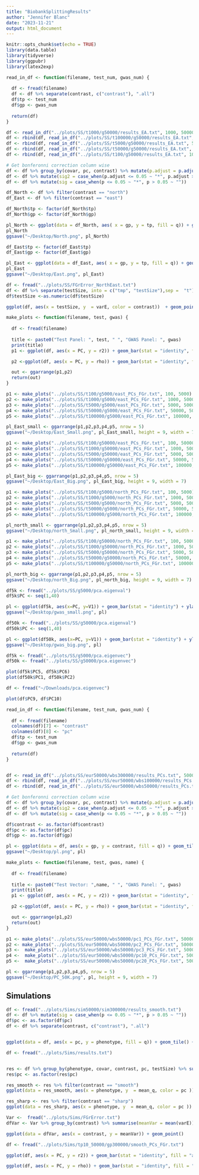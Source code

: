 ```yaml
---
title: "BiobankSplittingResults"
author: "Jennifer Blanc"
date: "2023-11-21"
output: html_document
---
```


```r
knitr::opts_chunk$set(echo = TRUE)
library(data.table)
library(tidyverse)
library(ggpubr)
library(latex2exp)
```


```r
read_in_df <- function(filename, test_num, gwas_num) {
  
  df <- fread(filename)
  df <- df %>% separate(contrast, c("contrast"), ".all")
  df$tp <- test_num
  df$gp <- gwas_num
  
  return(df)
}

df <- read_in_df("../plots/SS/t1000/g50000/results_EA.txt", 1000, 50000)
df <- rbind(df, read_in_df("../plots/SS/t100000/g50000/results_EA.txt", 100000, 50000))
df <- rbind(df, read_in_df("../plots/SS/t5000/g50000/results_EA.txt", 5000, 50000))
df <- rbind(df, read_in_df("../plots/SS/t50000/g50000/results_EA.txt", 50000, 50000))
df <- rbind(df, read_in_df("../plots/SS/t100/g50000/results_EA.txt", 100, 50000))
```

```r
# Get bonferonni correction column wise  
df <- df %>% group_by(covar, pc, contrast) %>% mutate(p.adjust = p.adjust(p))
df <- df %>% mutate(sig2 = case_when(p.adjust <= 0.05 ~ "*", p.adjust > 0.05 ~ ""))
df <- df %>% mutate(sig = case_when(p <= 0.05 ~ "*", p > 0.05 ~ ""))

df_North <- df %>% filter(contrast == "north")
df_East <- df %>% filter(contrast == "east")
```

```r
df_North$tp <- factor(df_North$tp)
df_North$gp <- factor(df_North$gp)

pl_North <- ggplot(data = df_North, aes( x = gp, y = tp, fill = q)) + geom_tile() + facet_grid(vars(covar), vars(pc)) + scale_fill_gradient2(low = "brown4", high = "royalblue4", name = TeX("$\\hat{q}$")) + geom_text(aes(label=sig), color="black", size=7, fontface="bold") + theme_bw(base_size = 14) + xlab("") + ylab("Test panel size") + ggtitle("Education Attainment: Test = North")
pl_North
ggsave("~/Desktop/North.png", pl_North)
```

```r
df_East$tp <- factor(df_East$tp)
df_East$gp <- factor(df_East$gp)

pl_East <- ggplot(data = df_East, aes( x = gp, y = tp, fill = q)) + geom_tile() + facet_grid(vars(covar), vars(pc)) + scale_fill_gradient2(low = "brown4", high = "royalblue4", name = TeX("$\\hat{q}$")) + geom_text(aes(label=sig), color="black", size=7, fontface="bold") + theme_bw(base_size = 14) + xlab("") + ylab("Test panel size") + ggtitle("Education Attainment: Test = East")
pl_East
ggsave("~/Desktop/East.png", pl_East)
```

```r
df <- fread("../plots/SS/FGrError_NorthEast.txt")
df <- df %>% separate(testSize, into = c("tmp", "testSize"),sep =  "t")
df$testSize <-as.numeric(df$testSize)

ggplot(df, aes(x = testSize, y  = varE, color = contrast))  + geom_point()
```





```r
make_plots <- function(filename, test, gwas) {
  
  df <- fread(filename)
  
  title <- paste0("Test Panel: ", test, " ", "GWAS Panel: ", gwas)
  print(title)
  p1 <- ggplot(df, aes(x = PC, y = r2)) + geom_bar(stat = "identity", fill = "aquamarine3") + ylab(TeX("Variance in $\\hat{F}_{Gr}$ Explained")) + xlab("Cumulative PCs") + theme_classic(base_size = 8) + ylim(0,1) + ggtitle(title)

  p2 <-ggplot(df, aes(x = PC, y = rho)) + geom_bar(stat = "identity", fill = "aquamarine4") + geom_errorbar(aes(ymin = lc, ymax = up)) + theme_classic(base_size = 8)+ xlab("PC") + ylab(TeX("$\\rho(PC, \\hat{F}_{Gr})$")) + ylim(-1,1)

  out <- ggarrange(p1,p2)
  return(out)
}

```

```r
p1 <- make_plots("../plots/SS/t100/g5000/east_PCs_FGr.txt", 100, 5000)
p2 <- make_plots("../plots/SS/t1000/g5000/east_PCs_FGr.txt", 1000, 5000)
p3 <- make_plots("../plots/SS/t5000/g5000/east_PCs_FGr.txt", 5000, 5000)
p4 <- make_plots("../plots/SS/t50000/g5000/east_PCs_FGr.txt", 50000, 5000)
p5 <- make_plots("../plots/SS/t100000/g5000/east_PCs_FGr.txt", 100000, 5000)

pl_East_small <- ggarrange(p1,p2,p3,p4,p5, nrow = 5)
ggsave("~/Desktop/East_Small.png", pl_East_small, height = 9, width = 7)
```


```r
p1 <- make_plots("../plots/SS/t100/g50000/east_PCs_FGr.txt", 100, 50000)
p2 <- make_plots("../plots/SS/t1000/g50000/east_PCs_FGr.txt", 1000, 50000)
p3 <- make_plots("../plots/SS/t5000/g50000/east_PCs_FGr.txt", 5000, 50000)
p4 <- make_plots("../plots/SS/t50000/g50000/east_PCs_FGr.txt", 50000, 50000)
p5 <- make_plots("../plots/SS/t100000/g50000/east_PCs_FGr.txt", 100000, 50000)

pl_East_big <- ggarrange(p1,p2,p3,p4,p5, nrow = 5)
ggsave("~/Desktop/East_Big.png", pl_East_big, height = 9, width = 7)
```


```r
p1 <- make_plots("../plots/SS/t100/g5000/north_PCs_FGr.txt", 100, 5000)
p2 <- make_plots("../plots/SS/t1000/g5000/north_PCs_FGr.txt", 1000, 5000)
p3 <- make_plots("../plots/SS/t5000/g5000/north_PCs_FGr.txt", 5000, 5000)
p4 <- make_plots("../plots/SS/t50000/g5000/north_PCs_FGr.txt", 50000, 5000)
p5 <- make_plots("../plots/SS/t100000/g5000/north_PCs_FGr.txt", 100000, 5000)

pl_north_small <- ggarrange(p1,p2,p3,p4,p5, nrow = 5)
ggsave("~/Desktop/north_Small.png", pl_north_small, height = 9, width = 7 )
```
```r
p1 <- make_plots("../plots/SS/t100/g50000/north_PCs_FGr.txt", 100, 50000)
p2 <- make_plots("../plots/SS/t1000/g50000/north_PCs_FGr.txt", 1000, 50000)
p3 <- make_plots("../plots/SS/t5000/g50000/north_PCs_FGr.txt", 5000, 50000)
p4 <- make_plots("../plots/SS/t50000/g50000/north_PCs_FGr.txt", 50000, 50000)
p5 <- make_plots("../plots/SS/t100000/g50000/north_PCs_FGr.txt", 100000, 50000)

pl_north_big <- ggarrange(p1,p2,p3,p4,p5, nrow = 5)
ggsave("~/Desktop/north_Big.png", pl_north_big, height = 9, width = 7)
```

```r
df5k <- fread("../plots/SS/g5000/pca.eigenval")
df5k$PC <- seq(1,40)

pl <- ggplot(df5k, aes(x=PC, y=V1)) + geom_bar(stat = "identity") + ylab("Eigenvalue") + ggtitle("GWAS = 5,000") + theme_bw()
ggsave("~/Desktop/gwas_small.png", pl)

df50k <- fread("../plots/SS/g50000/pca.eigenval")
df50k$PC <- seq(1,40)

pl <- ggplot(df50k, aes(x=PC, y=V1)) + geom_bar(stat = "identity") + ylab("Eigenvalue") + ggtitle("GWAS = 50,000") + theme_bw()
ggsave("~/Desktop/gwas_big.png", pl)
```

```r
df5k <- fread("../plots/SS/g5000/pca.eigenvec")
df50k <- fread("../plots/SS/g50000/pca.eigenvec")

plot(df5k$PC5, df5k$PC6)
plot(df50k$PC1, df50k$PC2)
```


```r
df <- fread("~/Downloads/pca.eigenvec")

plot(df$PC9, df$PC10)
```



```r
read_in_df <- function(filename, test_num, gwas_num) {
  
  df <- fread(filename)
  colnames(df)[7] <- "contrast"
  colnames(df)[8] <- "pc"
  df$tp <- test_num
  df$gp <- gwas_num
  
  return(df)
}


df <- read_in_df("../plots/SS/eur50000/wbs300000/results_PCs.txt", 50000, 300000)
df <- rbind(df, read_in_df("../plots/SS/eur50000/wbs100000/results_PCs.txt", 50000, 100000))
df <- rbind(df, read_in_df("../plots/SS/eur50000/wbs50000/results_PCs.txt", 50000, 50000))

# Get bonferonni correction column wise  
df <- df %>% group_by(covar, pc, contrast) %>% mutate(p.adjust = p.adjust(p))
df <- df %>% mutate(sig2 = case_when(p.adjust <= 0.05 ~ "*", p.adjust > 0.05 ~ ""))
df <- df %>% mutate(sig = case_when(p <= 0.05 ~ "*", p > 0.05 ~ ""))

df$contrast <- as.factor(df$contrast)
df$pc <- as.factor(df$pc)
df$gp <- as.factor(df$gp)
```


```r
pl <- ggplot(data = df, aes(x = gp, y = contrast, fill = q)) + geom_tile() + facet_grid(vars(covar), vars(pc)) + scale_fill_gradient2(low = "brown4", high = "royalblue4", name = TeX("$\\hat{q}$")) + geom_text(aes(label=sig), color="black", size=7, fontface="bold") + theme_bw(base_size = 14) + xlab("GWAS Panel") + ylab("PC in Test Panel")
ggsave("~/Desktop/pl.png", pl)
```

```r
make_plots <- function(filename, test, gwas, name) {
  
  df <- fread(filename)
  
  title <- paste0("Test Vector: ",name, " ", "GWAS Panel: ", gwas)
  print(title)
  p1 <- ggplot(df, aes(x = PC, y = r2)) + geom_bar(stat = "identity", fill = "aquamarine3") + ylab(TeX("Variance in $\\hat{F}_{Gr}$ Explained")) + xlab("Cumulative PCs") + theme_classic(base_size = 8) + ylim(0,1) + ggtitle(title)

  p2 <-ggplot(df, aes(x = PC, y = rho)) + geom_bar(stat = "identity", fill = "aquamarine4") + geom_errorbar(aes(ymin = lc, ymax = up)) + theme_classic(base_size = 8)+ xlab("PC") + ylab(TeX("$\\rho(PC, \\hat{F}_{Gr})$")) + ylim(-1,1)

  out <- ggarrange(p1,p2)
  return(out)
}

```

```r
p1 <- make_plots("../plots/SS/eur50000/wbs50000/pc1_PCs_FGr.txt", 50000, 50000, "PC 1")
p2 <- make_plots("../plots/SS/eur50000/wbs50000/pc2_PCs_FGr.txt", 50000, 50000, "PC 2")
p3 <-  make_plots("../plots/SS/eur50000/wbs50000/pc3_PCs_FGr.txt", 50000, 50000, "PC 3")
p4 <-  make_plots("../plots/SS/eur50000/wbs50000/pc10_PCs_FGr.txt", 50000, 50000, "PC 10")
p5 <-  make_plots("../plots/SS/eur50000/wbs50000/pc20_PCs_FGr.txt", 50000, 50000, "PC 20")

pl <- ggarrange(p1,p2,p3,p4,p5, nrow = 5)
ggsave("~/Desktop/PC_50K.png", pl, height = 9, width = 7)
```




## Simulations 

```r
df <- fread("../plots/Sims/sim50000/sim300000/results_smooth.txt")
df <- df %>% mutate(sig = case_when(p <= 0.05 ~ "*", p > 0.05 ~ ""))
df$pc <- as.factor(df$pc)
df <- df %>% separate(contrast, c("contrast"), ".all")


ggplot(data = df, aes(x = pc, y = phenotype, fill = q)) + geom_tile() + facet_wrap(~covar) + scale_fill_gradient2(low = "brown4", high = "royalblue4", name = TeX("$\\hat{q}$")) + geom_text(aes(label=sig), color="black", size=7, fontface="bold") + theme_bw(base_size = 14)
```














```r
df <- fread("../plots/Sims/results.txt")


res <- df %>% group_by(phenotype, covar, contrast, pc, testSize) %>% summarise(count = n(), fp = sum(`p` < 0.05)/ n(), mean_q = mean(q))
res$pc <- as.factor(res$pc)

res_smooth <- res %>% filter(contrast == "smooth")
ggplot(data = res_smooth, aes(x = phenotype, y  = mean_q, color = pc )) + geom_point() + facet_wrap(~covar)

res_sharp <- res %>% filter(contrast == "sharp")
ggplot(data = res_sharp, aes(x = phenotype, y  = mean_q, color = pc )) + geom_point() + facet_wrap(~covar)
```


```r
Var <-  fread("../plots/Sims/FGrError.txt")
dfVar <- Var %>% group_by(contrast) %>% summarise(meanVar = mean(varE)) 

ggplot(data = dfVar, aes(x = contrast, y = meanVar)) + geom_point()
```

```r
df <- fread("../plots/Sims/tp10_50000/gp300000/smooth_PCs_FGr.txt")

ggplot(df, aes(x = PC, y = r2)) + geom_bar(stat = "identity", fill = "aquamarine3") + ylab(TeX("Variance in $\\hat{F}_{Gr}$ Explained")) + xlab("Cumulative PCs") + theme_classic(base_size = 8) + ylim(0,1) 

ggplot(df, aes(x = PC, y = rho)) + geom_bar(stat = "identity", fill = "aquamarine4") + geom_errorbar(aes(ymin = lc, ymax = up)) + theme_classic(base_size = 8)+ xlab("PC") + ylab(TeX("$\\rho(PC, \\hat{F}_{Gr})$")) + ylim(-1,1)
```

